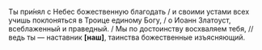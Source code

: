 Ты при́нял с Небес божественную благодать / и своими устами всех учишь поклоняться в Троице единому Богу, / о Иоанн Златоуст, всеблаженный и праведный. / Мы по достоинству восхваляем тебя, // ведь ты — наставник **[**наш**]**, таинства божественные изъясняющий.
